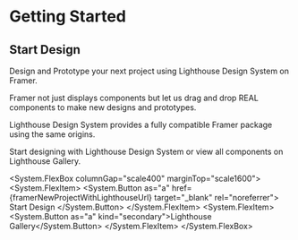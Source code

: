 

# Getting Started

## Start Design

Design and Prototype your next project using Lighthouse Design System on Framer.
<br />

Framer not just displays components but let us drag and drop REAL components to make new designs and prototypes.

Lighthouse Design System provides a fully compatible Framer package using the same origins.
<br />

Start designing with Lighthouse Design System or view all components on Lighthouse Gallery.

<System.FlexBox columnGap="scale400" marginTop="scale1600">
  <System.FlexItem>
    <System.Button as="a" href={framerNewProjectWithLighthouseUrl} target="_blank" rel="noreferrer">
      Start Design
    </System.Button>
  </System.FlexItem>
  <System.FlexItem>
    <Link href="/getting-started/lighthouse-gallery" passHref>
      <System.Button as="a" kind="secondary">Lighthouse Gallery</System.Button>
    </Link>
  </System.FlexItem>
</System.FlexBox>